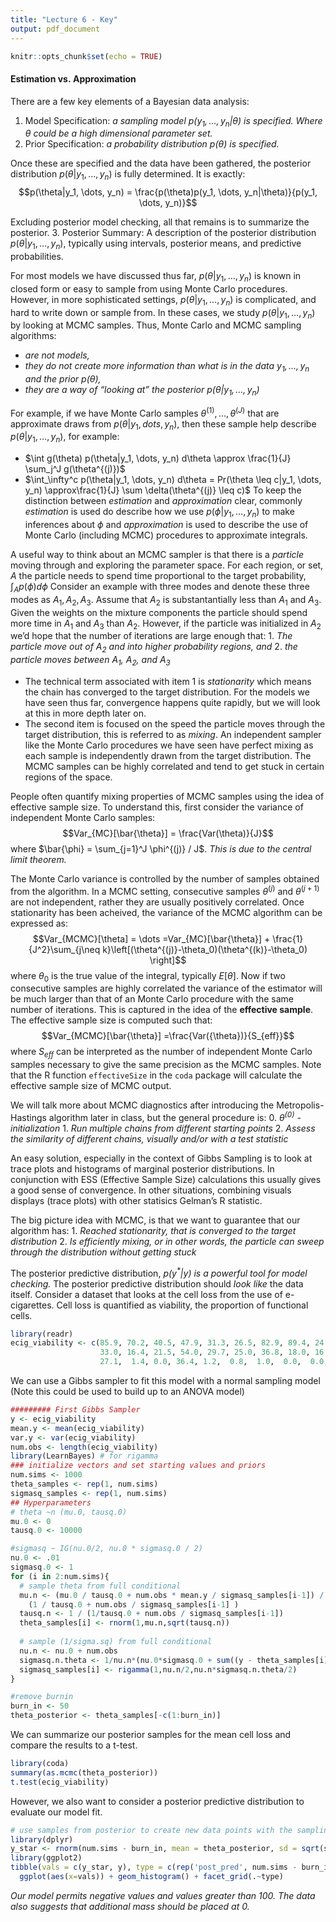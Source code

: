 ```yaml
---
title: "Lecture 6 - Key"
output: pdf_document
---
```


```r
knitr::opts_chunk$set(echo = TRUE)
```

#### Estimation vs. Approximation
There are a few key elements of a Bayesian data analysis:

1. Model Specification: *a sampling model $p(y_1, \dots, y_n | \theta)$ is specified. Where $\theta$ could be a high dimensional parameter set.*
	\vfill
2. Prior Specification: *a probability distribution $p(\theta)$ is specified.* 


Once these are specified and the data have been gathered, the posterior distribution $p(\theta|y_1,\dots, y_n)$ is fully determined. It is exactly:
$$p(\theta|y_1, \dots, y_n) = \frac{p(\theta)p(y_1, \dots, y_n|\theta)}{p(y_1, \dots, y_n)}$$

Excluding posterior model checking, all that remains is to summarize the posterior.
\vfill
3. Posterior Summary: A description of the posterior distribution $p(\theta|y_1, \dots, y_n)$, typically using intervals, posterior means, and predictive probabilities.
\vfill

For most models we have discussed thus far, $p(\theta|y_1, \dots, y_n)$ is known in closed form or easy to sample from using Monte Carlo procedures. However, in more sophisticated settings, $p(\theta|y_1, \dots, y_n)$ is complicated, and hard to write down or sample from. In these cases, we study $p(\theta|y_1, \dots, y_n)$ by looking at MCMC samples. Thus, Monte Carlo and MCMC sampling algorithms:

- *are not models,*
\vfill
- *they do not create more information than what is in the data $y_1, \dots, y_n$ and the prior $p(\theta)$,*
\vfill
- *they are a way of "looking at" the posterior $p(\theta|y_1, \dots, y_n)$*
\vfill

For example, if we have Monte Carlo samples $\theta^{(1)}, \dots, \theta^{(J)}$ that are approximate draws from $p(\theta|y_1, dots, y_n)$, then these sample help describe $p(\theta|y_1, \dots, y_n)$, for example:

- $\int g(\theta) p(\theta|y_1, \dots, y_n) d\theta \approx \frac{1}{J} \sum_j^J g(\theta^{(j)})$
\vfill
- $\int_\infty^c p(\theta|y_1, \dots, y_n) d\theta = Pr(\theta \leq c|y_1, \dots, y_n) \approx\frac{1}{J} \sum \delta(\theta^{(j)} \leq c)$
\vfill
\newpage
To keep the distinction between *estimation* and *approximation* clear, commonly *estimation* is used do describe how we use $p(\phi|y_1, \dots, y_n)$ to make inferences about $\phi$ and *approximation* is used to describe the use of Monte Carlo (including MCMC) procedures to approximate integrals.
\vfill

\subsubsection*{MCMC Diagnostics}
A useful way to think about an MCMC sampler is that there is a *particle* moving through and exploring the parameter space. For each region, or set, $A$ the particle needs to spend time proportional to the target probability, $\int_A p(\phi) d\phi$ Consider an example with three modes and denote these three modes as $A_1, A_2, A_3$. Assume that $A_2$ is substantantially less than $A_1$ and $A_3$. 
\vfill
\vfill
Given the weights on the mixture components the particle should spend more time in $A_1$ and $A_3$ than $A_2$. However, if the particle was initialized in $A_2$ we'd hope that the number of iterations are large enough that:
\vfill
1. *The particle move out of $A_2$ and into higher probability regions, and*
\vfill
2. *the particle moves between $A_1$, $A_2$, and $A_3$*

\vfill

- The technical term associated with item 1 is *stationarity* which means the chain has converged to the target distribution. For the models we have seen thus far, convergence happens quite rapidly, but we will look at this in more depth later on. 
\vfill
- The second item is focused on the speed the particle moves through the target distribution, this is referred to as *mixing*. An independent sampler like the Monte Carlo procedures we have seen have perfect mixing as each sample is independently drawn from the target distribution. The MCMC samples can be highly correlated and tend to get stuck in certain regions of the space.

\vfill

People often quantify mixing properties of MCMC samples using the idea of effective sample size. To understand this, first consider the variance of independent Monte Carlo samples:
$$Var_{MC}[\bar{\theta}] = \frac{Var(\theta)}{J}$$
where $\bar{\phi} = \sum_{j=1}^J \phi^{(j)} / J$. *This is due to the central limit theorem.* 

\vfill
The Monte Carlo variance is controlled by the number of samples obtained from the algorithm. In a MCMC setting, consecutive samples $\theta^{(j)}$ and $\theta^{(j+1)}$ are not independent, rather they are usually positively correlated.
\vfill
Once stationarity has been acheived, the variance of the MCMC algorithm can be expressed as:
$$Var_{MCMC}[\theta] = \dots =Var_{MC}[\bar{\theta}] + \frac{1}{J^2}\sum_{j\neq k}\left[(\theta^{(j)}-\theta_0)(\theta^{(k)}-\theta_0) \right]$$
where $\theta_0$ is the true value of the integral, typically $E[\theta]$. 
\vfill
\newpage
Now if two consecutive samples are highly correlated the variance of the estimator will be much larger than that of an Monte Carlo procedure with the same number of iterations. This is captured in the idea of the **effective sample**. The effective sample size is computed such that:
$$Var_{MCMC}[\bar{\theta}] =\frac{Var({\theta})}{S_{eff}}$$
where $S_{eff}$ can be interpreted as the number of independent Monte Carlo samples necessary to give the same precision as the MCMC samples. Note that the R function `effectiveSize` in the `coda` package will calculate the effective sample size of MCMC output.
\vfill

We will talk more about MCMC diagnostics after introducing the Metropolis-Hastings algorithm later in class, but the general procedure is:
\vfill
0. *$\theta^{(0)}$ - initialization*
\vfill
1. *Run multiple chains from different starting points*
\vfill
2. *Assess the similarity of different chains, visually and/or with a test statistic*

\vfill
An easy solution, especially in the context of Gibbs Sampling is to look at trace plots and histograms of marginal posterior distributions. In conjunction with ESS (Effective Sample Size) calculations this usually gives a good sense of convergence. In other situations, combining visuals displays (trace plots) with other statisics Gelman's R statistic.
\vfill

The big picture idea with MCMC, is that we want to guarantee that our algorithm has:
\vfill
1. *Reached stationarity, that is converged to the target distribution*
\vfill
2. *Is efficiently mixing, or in other words, the particle can sweep through the distribution without getting stuck*
\newpage

\subsection{Model Checking with the Posterior Predictive Distribution}

The posterior predictive distribution, _$p(y^{*}|y)$ is a powerful tool for model checking._
\vfill
The posterior predictive distribution should _look like_ the data itself.
\vfill
Consider a dataset that looks at the cell loss from the use of e-cigarettes. Cell loss is quantified as viability, the proportion of functional cells.

```r
library(readr)
ecig_viability <- c(85.9, 70.2, 40.5, 47.9, 31.3, 26.5, 82.9, 89.4, 24.6, 58.5, 68.5, 19.0, 42.6, 
                    33.0, 16.4, 21.5, 54.0, 29.7, 25.0, 36.8, 18.0, 16.5, 10.9, 13.1, 20.7,  1.3, 
                    27.1,  1.4, 0.0, 36.4, 1.2,  0.8,  1.0,  0.0,  0.0,  0.0)
```

\vfill
We can use a Gibbs sampler to fit this model with a normal sampling model (Note this could be used to build up to an ANOVA model)
```r
######### First Gibbs Sampler
y <- ecig_viability
mean.y <- mean(ecig_viability)
var.y <- var(ecig_viability)
num.obs <- length(ecig_viability)
library(LearnBayes) # for rigamma
### initialize vectors and set starting values and priors
num.sims <- 1000
theta_samples <- rep(1, num.sims)
sigmasq_samples <- rep(1, num.sims)
## Hyperparameters
# theta ~n (mu.0, tausq.0)
mu.0 <- 0
tausq.0 <- 10000

#sigmasq ~ IG(nu.0/2, nu.0 * sigmasq.0 / 2)
nu.0 <- .01
sigmasq.0 <- 1
for (i in 2:num.sims){
  # sample theta from full conditional
  mu.n <- (mu.0 / tausq.0 + num.obs * mean.y / sigmasq_samples[i-1]) / 
    (1 / tausq.0 + num.obs / sigmasq_samples[i-1] )
  tausq.n <- 1 / (1/tausq.0 + num.obs / sigmasq_samples[i-1])
  theta_samples[i] <- rnorm(1,mu.n,sqrt(tausq.n))
  
  # sample (1/sigma.sq) from full conditional
  nu.n <- nu.0 + num.obs
  sigmasq.n.theta <- 1/nu.n*(nu.0*sigmasq.0 + sum((y - theta_samples[i])^2))
  sigmasq_samples[i] <- rigamma(1,nu.n/2,nu.n*sigmasq.n.theta/2)
}

#remove burnin
burn_in <- 50
theta_posterior <- theta_samples[-c(1:burn_in)]
```
\newpage

We can summarize our posterior samples for the mean cell loss and compare the results to a t-test.
```r
library(coda)
summary(as.mcmc(theta_posterior))
t.test(ecig_viability)
```


\newpage

However, we also want to consider a posterior predictive distribution to evaluate our model fit.

```r
# use samples from posterior to create new data points with the sampling model
library(dplyr)
y_star <- rnorm(num.sims - burn_in, mean = theta_posterior, sd = sqrt(sigmasq_samples[-c(1:burn_in)]))
library(ggplot2)
tibble(vals = c(y_star, y), type = c(rep('post_pred', num.sims - burn_in), rep('data',num.obs))) %>%
  ggplot(aes(x=vals)) + geom_histogram() + facet_grid(.~type)
```

*Our model permits negative values and values greater than 100. The data also suggests that additional mass should be placed at 0.*
